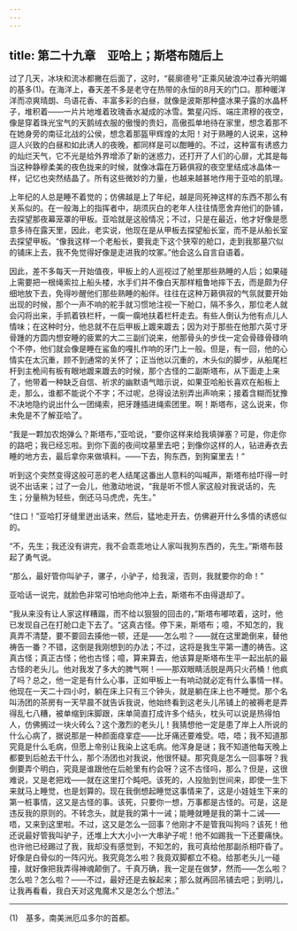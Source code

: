 ```yaml
---
---
---
```

title: 第二十九章　亚哈上；斯塔布随后上
---






过了几天，冰块和流冰都撇在后面了，这时，“裴廓德号”正乘风破浪冲过春光明媚的基多(1)。在海洋上，春天差不多是老守在热带的永恒的8月天的门口。那种暖洋洋而凉爽晴朗、鸟语花香、丰富多彩的白昼，就像是波斯那种盛冰果子露的水晶杯子，堆积着——一片片地堆着玫瑰香水凝成的冰雪。繁星闪烁、端庄肃穆的夜空，像是穿着珠光宝气的天鹅绒衣服的傲慢的贵妇，高傲孤单地待在家里，想念着那不在她身旁的南征北战的公侯，想念着那盔甲辉煌的太阳！对于熟睡的人说来，这种逗人兴致的白昼和如此诱人的夜晚，都同样是可以酣睡的。不过，这种富有诱惑力的灿烂天气，它不光是给外界增添了新的迷惑力，还打开了人们的心扉，尤其是每当这种静穆柔美的夜色拢来的时候，就像冰霜在万籁俱寂的夜空里结成冰晶体一样，记忆也突然结晶了。所有这些微妙的力量，也越来越甚地作用于亚哈的肌理。

上年纪的人总是睡不着觉的；仿佛越是上了年纪，越是同死神这样的东西不那么有关系似的。在一般海上的指挥者中，胡须灰白的老年人往往情愿舍弃他们的卧铺，去探望那夜幕笼罩的甲板。亚哈就是这般情况；不过，只是在最近，他才好像是愿意多待在露天里，因此，老实说，他现在是从甲板去探望船长室，而不是从船长室去探望甲板。“像我这样一个老船长，要我走下这个狭窄的舱口，走到我那墓穴似的铺床上去，我不免觉得好像是走进我的坟冢。”他会这么自言自语着。

因此，差不多每天一开始值夜，甲板上的人巡视过了舱里那些熟睡的人后；如果碰上需要把一根绳索拉上船头楼，水手们并不像白天那样粗鲁地摔下去，而是颇为仔细地放下去，免得吵醒他们那些熟睡的船伴。往往在这种万籁俱寂的气氛就要开始出现的时候，那个一声不响的舵手就习惯地注视一下舱口，隔不多久，那位老人就会闪将出来，手抓着铁栏杆，一瘸一瘸地扶着栏杆走去。有些人倒认为他有点儿人情味；在这种时分，他总就不在后甲板上踱来踱去；因为对于那些在他那六英寸牙骨踵的方圆内想安睡的疲累的大二三副们说来，他那骨头的步伐一定会骨碌骨碌响个不停，他们就会像是睡在鲨鱼的嘎扎作响的牙门上一般。但是，有一回，他的心情实在太沉重，顾不到通常的关怀了；正当他以沉重的，木头似的脚步，从船尾栏杆到主桅间有板有眼地踱来踱去的时候，那个古怪的二副斯塔布，从下面走上来了，他带着一种缺乏自信、祈求的幽默语气暗示说，如果亚哈船长喜欢在船板上走，那么，谁都不能说个不字；不过呢，总得设法别弄出声响来；接着含糊而犹豫不决地隐约说出什么一团绳索，把牙踵插进绳索团里。啊！斯塔布，这么说来，你未免是不了解亚哈了。

“我是一颗加农炮弹么？斯塔布，”亚哈说，“要你这样来给我填弹塞？可是，你走你的路吧；我已经忘啦。到你下面的夜间坟墓里去吧；到像你这样的人，钻进寿衣去睡的地方去，最后拿你来做填料。——下去，狗东西，到狗窠里去！”

听到这个突然变得这般可恶的老人结尾这番出人意料的叫喊声，斯塔布给吓得一时说不出话来；过了一会儿，他激动地说，“我是听不惯人家这般对我说话的，先生；分量稍为轻些，倒还马马虎虎，先生。”

“住口！”亚哈打牙缝里迸出话来，然后，猛地走开去，仿佛避开什么多情的诱惑似的。

“不，先生；我还没有讲完，我不会乖乖地让人家叫我狗东西的，先生。”斯塔布鼓起了勇气说。

“那么，最好管你叫驴子，骡子，小驴子，给我滚，否则，我就要你的命！”

亚哈话一说完，就脸色非常可怕地向他冲上去，斯塔布不由得退却了。

“我从来没有让人家这样糟蹋，而不给以狠狠的回击的，”斯塔布嘟哝着，这时，他已发现自己在打舱口走下去了。“这真古怪。停下来，斯塔布；噫，不知怎的，我真弄不清楚，要不要回去揍他一顿，还是——怎么啦？——就在这里跪倒来，替他祷告一番？不错，这倒是我刚想到的办法；不过，这将是我生平第一遭的祷告。这真古怪；真正古怪；他也古怪；噫，算来算去，他该算是斯塔布生平一起出航的最古怪的老头儿。他对我发了多大的脾气啊！——那双眼睛活脱是两只火药桶！他疯了吗？总之，他一定是有什么心事，正如甲板上一有响动就必定有什么事情一样。他现在一天二十四小时，躺在床上只有三个钟头，就是躺在床上也不睡觉。那个名叫汤团的茶房有一天早晨不就告诉我说，他始终看到这老头儿吊铺上的被褥老是弄得乱七八糟，被单缩到床脚跟，床单简直打成许多个结头，枕头可以说是热得怕人，仿佛搁过一块火砖么？这个激烈的老头儿！我猜想他一定是患了岸上人所说的什么心病了，据说那是一种颜面痉挛症——比牙痛还要难受。唔，唔；我不知道那究竟是什么毛病，但愿上帝别让我染上这毛病。他浑身是谜；我不知道他每天晚上都要到后舱去干什么，那个汤团也对我说，他很怀疑。那究竟是怎么一回事呀？我倒要弄个明白，究竟是谁跟他在后舱里有约会呀？这不古怪吗，那么？但是，这很难说，又是老把戏——就在这里打个盹吧。该死的，人投胎到世间来，即使一生下来就马上睡觉，也是划算的。现在我倒想起睡觉这事情来了，这是小娃娃生下来的第一桩事情，这又是古怪的事。该死，只要你一想，万事都是古怪的。可是，这是违反我的原则的。不转念头，就是我的第十一诫；能睡就睡是我的第十二诫——唔，又来到这里啦。不过，这又是怎么一回事？他刚才不是管我叫狗吗？该死！他还说最好管我叫驴子，还堆上大大小小一大串驴子呢！他不如踢我一下还要痛快。也许他已经踢过了我，我却没有感觉到，不知怎的，我可真给他那副杀相吓昏了。好像是白骨似的一阵闪光。我究竟怎么啦？我竟双脚都立不稳。给那老头儿一碰撞，就好像把我弄得神魂颠倒了。千真万确，我一定是在做梦，然而——怎么啦？怎么啦？怎么啦？——不过，最好还是去躲起来；那么就再回吊铺去吧；到明儿，让我再看看，我白天对这鬼魔术又是怎么个想法。”





* * *



(1)　基多，南美洲厄瓜多尔的首都。